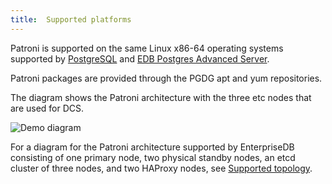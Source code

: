 ```yaml
---
title:  Supported platforms
---
```


Patroni is supported on the same Linux x86-64 operating systems supported by [PostgreSQL](https://www.enterprisedb.com/resources/platform-compatibility#pg) and [EDB Postgres Advanced Server](https://www.enterprisedb.com/resources/platform-compatibility#epas).

Patroni packages are provided through the PGDG apt and yum repositories.

The diagram shows the Patroni architecture with the three etc nodes that are used for DCS.

![Demo diagram](images/etcd-demo.png)

For a diagram for the Patroni architecture supported by EnterpriseDB consisting of one primary node, two physical standby nodes, an etcd cluster of three nodes, and two HAProxy nodes, see [Supported topology](./#supported-topology).
